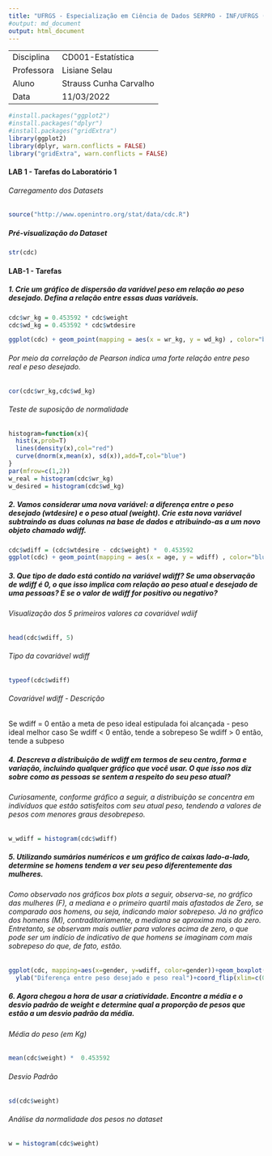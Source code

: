 ```yaml
---
title: "UFRGS - Especialização em Ciência de Dados SERPRO - INF/UFRGS (2022-2023)"
#output: md_document
output: html_document
---
```


|            |                        |
|------------|------------------------|
| Disciplina | CD001-Estatística      |
| Professora | Lisiane Selau          |
| Aluno      | Strauss Cunha Carvalho |
| Data       | 11/03/2022             |

```r
#install.packages("ggplot2")
#install.packages("dplyr")
#install.packages("gridExtra")
library(ggplot2)
library(dplyr, warn.conflicts = FALSE)
library("gridExtra", warn.conflicts = FALSE)
```

#### **LAB 1** - Tarefas do Laboratório 1

###### Carregamento dos Datasets
```r
source("http://www.openintro.org/stat/data/cdc.R")
```

##### Pré-visualização do Dataset
```r
str(cdc)
```
#### **LAB-1** - Tarefas

##### __1. Crie um gráfico de dispersão da variável peso em relação ao peso desejado. Defina a relação entre essas duas variáveis.__
```r
cdc$wr_kg = 0.453592 * cdc$weight
cdc$wd_kg = 0.453592 * cdc$wtdesire
```

```r
ggplot(cdc) + geom_point(mapping = aes(x = wr_kg, y = wd_kg) , color="blue") + ggtitle("Peso real x Peso desejado - Kg") 

```
######  _Por meio da correlação de Pearson indica uma forte relação entre peso real e peso desejado._
```r
cor(cdc$wr_kg,cdc$wd_kg)
```
###### _Teste de suposição de normalidade_
```r
histogram=function(x){
  hist(x,prob=T)
  lines(density(x),col="red")
  curve(dnorm(x,mean(x), sd(x)),add=T,col="blue")
}
par(mfrow=c(1,2))
w_real = histogram(cdc$wr_kg)
w_desired = histogram(cdc$wd_kg)
```

##### __2.  Vamos considerar uma nova variável: a diferença entre o peso desejado (wtdesire) e o peso atual (weight). Crie esta nova variável subtraindo as duas colunas na base de dados e atribuindo-as a um novo objeto chamado wdiff.__

```r
cdc$wdiff = (cdc$wtdesire - cdc$weight) *  0.453592 
ggplot(cdc) + geom_point(mapping = aes(x = age, y = wdiff) , color="blue") + ggtitle("Peso desejado (Kg) - Peso real (Kg) * idade") 
```

##### __3.  Que tipo de dado está contido na variável wdiff? Se uma observação de wdiff é 0, o que isso implica com relação ao peso atual e desejado de uma pessoas? E se o valor de wdiff for positivo ou negativo?__

###### _Visualização dos 5 primeiros valores ca covariável wdiif_
```r
head(cdc$wdiff, 5)
```
###### _Tipo da covariável wdiff_
```r
typeof(cdc$wdiff)
```
###### _Covariável wdiff - Descrição_
Se wdiff = 0 então a meta de peso ideal estipulada foi alcançada - peso ideal melhor caso
Se wdiff < 0 então, tende a sobrepeso
Se wdiff > 0 então, tende a subpeso

##### __4.  Descreva a distribuição de wdiff em termos de seu centro, forma e variação, incluindo qualquer gráfico que você usar. O que isso nos diz sobre como as pessoas se sentem a respeito do seu peso atual?__

###### _Curiosamente, conforme gráfico a seguir, a distribuição se concentra em indivíduos que estão satisfeitos com seu atual peso, tendendo a valores de pesos com menores graus desobrepeso._

```r
w_wdiff = histogram(cdc$wdiff)
```

##### __5.  Utilizando sumários numéricos e um gráfico de caixas lado-a-lado, determine se homens tendem a ver seu peso diferentemente das mulheres.__

###### _Como observado nos gráficos box plots a seguir, observa-se, no gráfico das mulheres (F), a mediana e o primeiro quartil mais afastados de Zero, se comparado aos homens, ou seja, indicando maior sobrepeso. Já no gráfico dos homens (M), contraditoriamente, a mediana se aproxima mais do zero. Entretanto, se observam mais outlier para valores acima de zero, o que pode ser um indício de indicativo de que homens se imaginam com mais sobrepeso do que, de fato, estão._
```r
ggplot(cdc, mapping=aes(x=gender, y=wdiff, color=gender))+geom_boxplot()+geom_boxplot(outlier.color = "red")+ xlab("Gênero") + 
  ylab("Diferença entre peso desejado e peso real")+coord_flip(xlim=c(0, 2))
```

##### __6.  Agora chegou a hora de usar a criatividade. Encontre a média e o desvio padrão de weight e determine qual a proporção de pesos que estão a um desvio padrão da média.__

###### _Média do peso (em Kg)_

```r
mean(cdc$weight) *  0.453592 
```
###### _Desvio Padrão_
```r
sd(cdc$weight) 
```
###### _Análise da normalidade dos pesos no dataset_
```r
w = histogram(cdc$weight)
```

